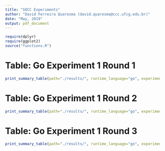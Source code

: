 ```yaml
---
title: "SOCC Experiments"
author: "David Ferreira Quaresma (david.quaresma@ccc.ufcg.edu.br)"
date: "May, 2019"
output: pdf_document
---
```


```r
require(dplyr)
require(ggplot2)
source("functions.R")
```

# Table: Go Experiment 1 Round 1
```r
print_summary_table(path="./results/", runtime_language="go", experiment="1", round="1")
```

# Table: Go Experiment 1 Round 2
```r
print_summary_table(path="./results/", runtime_language="go", experiment="1", round="2")
```

# Table: Go Experiment 1 Round 3
```r
print_summary_table(path="./results/", runtime_language="go", experiment="1", round="3")
```
